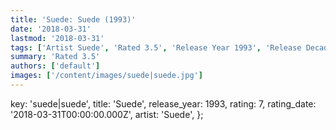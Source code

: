 ```yaml
---
title: 'Suede: Suede (1993)'
date: '2018-03-31'
lastmod: '2018-03-31'
tags: ['Artist Suede', 'Rated 3.5', 'Release Year 1993', 'Release Decade 1990']
summary: 'Rated 3.5'
authors: ['default']
images: ['/content/images/suede|suede.jpg']
---
```


  key: 'suede|suede',
  title: 'Suede',
  release_year: 1993,
  rating: 7,
  rating_date: '2018-03-31T00:00:00.000Z',
  artist: 'Suede',
};

<MusicRating data={data} />
